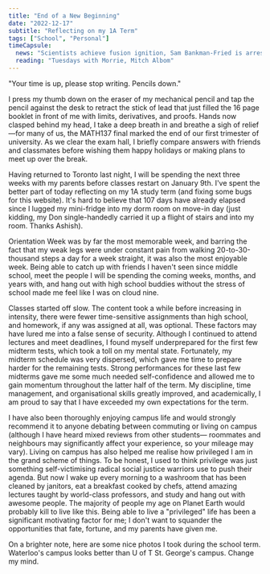 ```yaml
---
title: "End of a New Beginning"
date: "2022-12-17"
subtitle: "Reflecting on my 1A Term"
tags: ["School", "Personal"]
timeCapsule:
  news: "Scientists achieve fusion ignition, Sam Bankman-Fried is arrested in the Bahamas, Argentina plays France in the World Cup Final tomorrow (I will be simping for Messi)."
  reading: "Tuesdays with Morrie, Mitch Albom"
---
```


"Your time is up, please stop writing. Pencils down."

I press my thumb down on the eraser of my mechanical pencil and tap the pencil against the desk to retract the stick of lead that just filled the 16 page booklet in front of me with limits, derivatives, and proofs. Hands now clasped behind my head, I take a deep breath in and breathe a sigh of relief—for many of us, the MATH137 final marked the end of our first trimester of university. As we clear the exam hall, I briefly compare answers with friends and classmates before wishing them happy holidays or making plans to meet up over the break.

Having returned to Toronto last night, I will be spending the next three weeks with my parents before classes restart on January 9th. I've spent the better part of today reflecting on my 1A study term (and fixing some bugs for this website). It's hard to believe that 107 days have already elapsed since I lugged my mini-fridge into my dorm room on move-in day (just kidding, my Don single-handedly carried it up a flight of stairs and into my room. Thanks Ashish).

Orientation Week was by far the most memorable week, and barring the fact that my weak legs were under constant pain from walking 20-to-30-thousand steps a day for a week straight, it was also the most enjoyable week. Being able to catch up with friends I haven't seen since middle school, meet the people I will be spending the coming weeks, months, and years with, and hang out with high school buddies without the stress of school made me feel like I was on cloud nine.

Classes started off slow. The content took a while before increasing in intensity, there were fewer time-sensitive assignments than high school, and homework, if any was assigned at all, was optional. These factors may have lured me into a false sense of security. Although I continued to attend lectures and meet deadlines, I found myself underprepared for the first few midterm tests, which took a toll on my mental state. Fortunately, my midterm schedule was very dispersed, which gave me time to prepare harder for the remaining tests. Strong performances for these last few midterms gave me some much needed self-confidence and allowed me to gain momentum throughout the latter half of the term. My discipline, time management, and organisational skills greatly improved, and academically, I am proud to say that I have exceeded my own expectations for the term.

I have also been thoroughly enjoying campus life and would strongly recommend it to anyone debating between commuting or living on campus (although I have heard mixed reviews from other students— roommates and neighbours may significantly affect your experience, so your mileage may vary). Living on campus has also helped me realise how privileged I am in the grand scheme of things. To be honest, I used to think privilege was just something self-victimising radical social justice warriors use to push their agenda. But now I wake up every morning to a washroom that has been cleaned by janitors, eat a breakfast cooked by chefs, attend amazing lectures taught by world-class professors, and study and hang out with awesome people. The majority of people my age on Planet Earth would probably kill to live like this. Being able to live a "privileged" life has been a significant motivating factor for me; I don't want to squander the opportunities that fate, fortune, and my parents have given me.

On a brighter note, here are some nice photos I took during the school term. Waterloo's campus looks better than U of T St. George's campus. Change my mind.